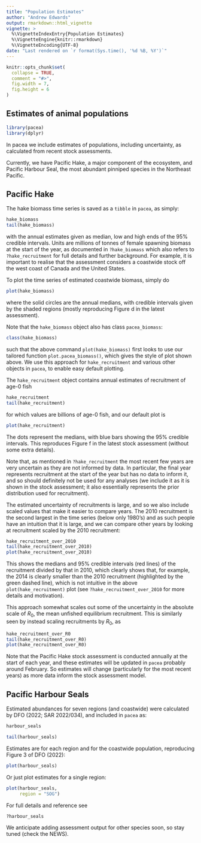 ```yaml
---
title: "Population Estimates"
author: "Andrew Edwards"
output: rmarkdown::html_vignette
vignette: >
  %\VignetteIndexEntry{Population Estimates}
  %\VignetteEngine{knitr::rmarkdown}
  %\VignetteEncoding{UTF-8}
date: "Last rendered on `r format(Sys.time(), '%d %B, %Y')`"
---
```


<!-- To build either run
   rmarkdown::render("fish_populations.Rmd")
 or click the knit button in RStudio -->


```r
knitr::opts_chunk$set(
  collapse = TRUE,
  comment = "#>",
  fig.width = 7,
  fig.height = 6
)
```

## Estimates of animal populations

```r
library(pacea)
library(dplyr)
```

In pacea we include estimates of populations, including uncertainty, as calculated from recent
stock assessments.

Currently, we have Pacific Hake, a major component of the ecosystem, and Pacific Harbour Seal, the most
abundant pinniped species in the Northeast Pacific.

## Pacific Hake

The hake biomass time series is saved as a `tibble` in `pacea`, as simply:
```r
hake_biomass
tail(hake_biomass)
```
with the annual estimates given as median, low and high ends of the 95% credible
intervals. Units are millions of tonnes of female spawning biomass at the start
of the year, as documented in `?hake_biomass` which also refers to
`?hake_recruitment` for full details and further background. For example, it is important to
realise that the assessment considers a coastwide stock off the west coast of
Canada and the United States.

To plot the time series of estimated coastwide biomass,
simply do
```r
plot(hake_biomass)
```

where the solid circles are the annual medians, with credible intervals given by
the shaded regions (mostly reproducing Figure d in the latest assessment).

Note that the `hake_biomass` object also has class `pacea_biomass`:
```r
class(hake_biomass)
```
such that the above command `plot(hake_biomass)` first looks to use our tailored function
`plot.pacea_biomass()`, which gives the style of plot shown above. We use this
approach for `hake_recruitment` and various other objects in `pacea`, to enable
easy default plotting.

The `hake_recruitment` object contains annual estimates of recruitment of age-0
fish
```r
hake_recruitment
tail(hake_recruitment)
```
for which values are billions of age-0 fish, and our default plot is
```r
plot(hake_recruitment)
```

The dots represent the medians, with blue bars showing the 95% credible intervals.
This reproduces Figure f in the latest stock assessment (without some extra
details).

Note that, as mentioned in `?hake_recruitment` the most recent few years are
very uncertain as they are not informed by data. In particular, the final year
represents recruitment at the start of the year but has no data to inform it,
and so should definitely not be used for any analyses (we include it as it is
shown in the stock assessment; it also essentially represents the prior distribution used for recruitment).

The estimated uncertainty of recruitments is large, and so we also include
scaled values that make it easier to compare years. The 2010 recruitment is the
second largest in the time series (below only 1980's) and as such people have an
intuition that it is large, and we can compare other years by looking at
recruitment scaled by the 2010 recruitment:
```r
hake_recruitment_over_2010
tail(hake_recruitment_over_2010)
plot(hake_recruitment_over_2010)
```

This shows the medians and 95% credible intervals (red lines) of the recruitment
divided by that in 2010, which clearly shows that, for example, the 2014 is
clearly smaller than the 2010 recruitment (highlighted by the green dashed
line), which is not intuitive in the above `plot(hake_recruitment)` plot (see
`?hake_recruitment_over_2010` for more details and motivation).

This approach
somewhat scales out some of the uncertainty in the absolute scale of $R_0$, the
mean unfished equilibrium recruitment. This is similarly seen by instead scaling
recruitments by $R_0$, as
```r
hake_recruitment_over_R0
tail(hake_recruitment_over_R0)
plot(hake_recruitment_over_R0)
```

Note that the Pacific Hake stock assessment is conducted annually at the start of each year,
and these estimates will be updated in `pacea` probably around February. So
estimates will change (particularly for the most recent years) as more data
inform the stock assessment model.

## Pacific Harbour Seals

Estimated abundances for seven regions (and coastwide) were calculated by DFO
(2022; SAR 2022/034), and included in `pacea` as:
```r
harbour_seals

tail(harbour_seals)
```
Estimates are for each region and for the coastwide population, reproducing Figure 3 of DFO (2022):

```r
plot(harbour_seals)
```

Or just plot estimates for a single region:
```r
plot(harbour_seals,
     region = "SOG")
```

For full details and reference see
```r
?harbour_seals
```

We anticipate adding assessment output for other species soon, so stay tuned
(check the NEWS).
